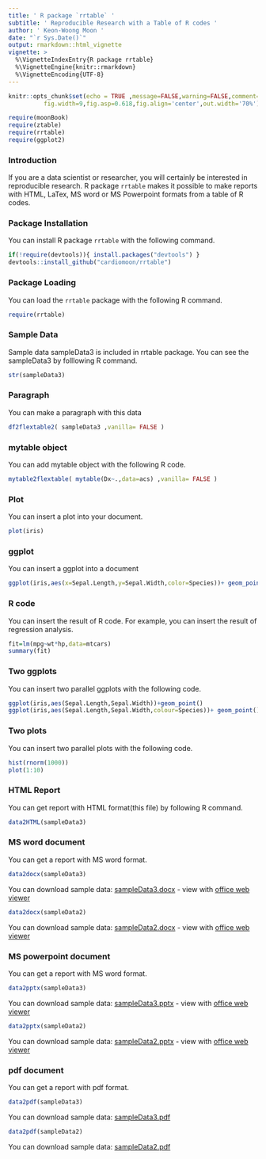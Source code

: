 ```yaml
---
title: ' R package `rrtable` '
subtitle: ' Reproducible Research with a Table of R codes '
author: ' Keon-Woong Moon '
date: "`r Sys.Date()`"
output: rmarkdown::html_vignette
vignette: >
  %\VignetteIndexEntry{R package rrtable}
  %\VignetteEngine{knitr::rmarkdown}
  %\VignetteEncoding{UTF-8}
---
```


```r
knitr::opts_chunk$set(echo = TRUE ,message=FALSE,warning=FALSE,comment=NA,
          fig.width=9,fig.asp=0.618,fig.align='center',out.width='70%')
```

```r
require(moonBook)
require(ztable)
require(rrtable)
require(ggplot2)
```

### Introduction 

If you are a data scientist or researcher, you will certainly be interested in reproducible research. R package `rrtable` makes it possible to make reports with HTML, LaTex, MS word or MS Powerpoint formats from a table of R codes. 

 


### Package Installation 

You can install R package `rrtable` with the following command. 

```r
if(!require(devtools)){ install.packages("devtools") }
devtools::install_github("cardiomoon/rrtable") 
```



### Package Loading 

You can load the `rrtable` package with the following R command. 

```r
require(rrtable) 
```



### Sample Data 

Sample data sampleData3 is included in rrtable package. You can see the sampleData3 by folllowing R command. 

```r
str(sampleData3) 
```



### Paragraph 

You can make a paragraph with this data 

```r
df2flextable2( sampleData3 ,vanilla= FALSE )
```



### mytable object 

You can add mytable object with the following R code. 

```r
mytable2flextable( mytable(Dx~.,data=acs) ,vanilla= FALSE )
```



### Plot 

You can insert a plot into your document. 

```r
plot(iris) 
```



### ggplot 

You can insert a ggplot into a document 

```r
ggplot(iris,aes(x=Sepal.Length,y=Sepal.Width,color=Species))+ geom_point() 
```



### R code 

You can insert the result of R code. For example, you can insert the result of regression analysis. 

```r
fit=lm(mpg~wt*hp,data=mtcars)
summary(fit) 
```



### Two ggplots 

You can insert two parallel ggplots with the following code. 

```r
ggplot(iris,aes(Sepal.Length,Sepal.Width))+geom_point()
ggplot(iris,aes(Sepal.Length,Sepal.Width,colour=Species))+ geom_point()+guides(colour=FALSE) 
```



### Two plots 

You can insert two parallel plots with the following code. 

```r
hist(rnorm(1000))
plot(1:10) 
```



### HTML Report 

You can get report with HTML format(this file) by following R command. 

```r
data2HTML(sampleData3) 
```


### MS word document

You can get a report with MS word format. 


```r
data2docx(sampleData3) 
```

You can download sample data: [sampleData3.docx](https://github.com/cardiomoon/rrtable/raw/master/inst/doc/sampleData3.docx) - view with [office web viewer](https://view.officeapps.live.com/op/view.aspx?src=https://github.com/cardiomoon/rrtable/raw/master/inst/doc/sampleData3.docx)


```r
data2docx(sampleData2) 
```

You can download sample data: [sampleData2.docx](https://github.com/cardiomoon/rrtable/raw/master/inst/doc/sampleData2.docx) - view with [office web viewer](https://view.officeapps.live.com/op/view.aspx?src=https://github.com/cardiomoon/rrtable/raw/master/inst/doc/sampleData2.docx)



### MS powerpoint document

You can get a report with MS word format. 


```r
data2pptx(sampleData3) 
```

You can download sample data: [sampleData3.pptx](https://github.com/cardiomoon/rrtable/raw/master/inst/doc/sampleData3.pptx) - view with [office web viewer](https://view.officeapps.live.com/op/view.aspx?src=https://github.com/cardiomoon/rrtable/raw/master/inst/doc/sampleData3.pptx)


```r
data2pptx(sampleData2) 
```

You can download sample data: [sampleData2.pptx](https://github.com/cardiomoon/rrtable/raw/master/inst/doc/sampleData2.pptx) - view with [office web viewer](https://view.officeapps.live.com/op/view.aspx?src=https://github.com/cardiomoon/rrtable/raw/master/inst/doc/sampleData2.pptx)


### pdf document

You can get a report with pdf format. 

```r
data2pdf(sampleData3) 
```

You can download sample data: [sampleData3.pdf](https://github.com/cardiomoon/rrtable/raw/master/inst/doc/sampleData3.pdf) 

```r
data2pdf(sampleData2) 
```

You can download sample data: [sampleData2.pdf](https://github.com/cardiomoon/rrtable/raw/master/inst/doc/sampleData2.pdf) 

